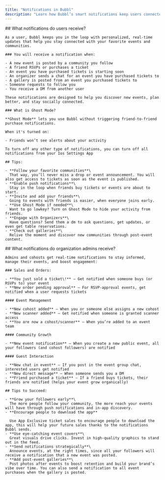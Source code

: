 ```yaml
---
title: "Notifications in Bubbl"
description: "Learn how Bubbl’s smart notifications keep users connected and organizers in control: before, during, and after every event."
---
```


<Tabs>
  <Tab title="Users">
    ## What notifications do users receive?

    As a user, Bubbl keeps you in the loop with personalized, real-time updates that help you stay connected with your favorite events and communities.

    ### You will receive a notification when:

    - A new event is posted by a community you follow
    - A friend RSVPs or purchases a ticket
    - An event you have purchased tickets is starting soon
    - An organizer sends a chat for an event you have purchased tickets to
    - A gallery is posted from an event you purchased tickets to
    - Someone requests to follow you
    - You receive a DM from another user

    These notifications are designed to help you discover new events, plan better, and stay socially connected.

    ### What is Ghost Mode?

    **Ghost Mode** lets you use Bubbl without triggering friend-to-friend purchase notifications.

    When it's turned on:

    - Friends won’t see alerts about your activity

    To turn off any other type of notifications, you can turn off all notifications from your Ios Settings App

    ## Tips:

    - **Follow your favorite communities**\
      That way, you’ll never miss a drop or event announcement. You will also get access to tickets as soon as the event is published.
    - **Enable push notifications**\
      Stay in the loop when friends buy tickets or events are about to start.
    - **Invite and add your friends**\
      Going to events with friends is easier, when everyone joins early.
    - **Use Ghost Mode if needed**\
      Want to go lowkey? Turn on Ghost Mode to hide your activity from friends.
    - **Engage with Organizers**\
      Have questions? Send them a dm to ask questions, get updates, or even get table reservations.
    - **Check out galleries**\
      Relive the moment and discover new communities through post-event content.
  </Tab>
  <Tab title="Organizations">
    ## What notifications do organization admins receive?

    Admins and cohosts get real-time notifications to stay informed, manage their events, and boost engagement:

    ### Sales and Orders:

    - **You just sold a ticket\!** — Get notified when someone buys (or RSVPs to) your event
    - **New order pending approval** — For RSVP-approval events, get notified when a user requests tickets

    #### Event Management

    - **New cohost added** — When you or someone else assigns a new cohost
    - **New scanner added** — Get notified when someone is granted scanner access
    - **You are now a cohost/scanner** — When you’re added to an event team

    #### Community Growth

    - **New event notification** — When you create a new public event, all your followers (and cohost followers) are notified

    #### Guest Interaction

    - **New chat in event** — If you post in the event group chat, interested users get notified
    - **New direct message** — When someone sends you a DM
    - **Friend purchased a ticket** — If a friend buys tickets, their friends are notified (helps your event grow organically)

    ## Tips to Succeed:

    - **Grow your followers early**\
      The more people follow your community, the more reach your events will have through push notifications and in-app discovery.
    - **Encourage people to download the app**

      Use App Exclusive ticket sales to encourage people to download the app, this will help your future sales thanks to the notifications Bubbl sends.
    - **Use eye-catching event covers**\
      Great visuals drive clicks. Invest in high-quality graphics to stand out in the feed.
    - **Send notifications strategically**\
      Announce events, at the right times, since all your followers will receive a notification that a new event was posted.
    - **Add post-event galleries**\
      Post photos after events to boost retention and build your brand’s vibe over time. You can also send a notification to all event purchases when the gallery is posted.
  </Tab>
</Tabs>